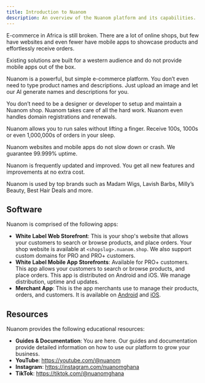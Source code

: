 ```yaml
---
title: Introduction to Nuanom
description: An overview of the Nuanom platform and its capabilities.
---
```


E-commerce in Africa is still broken. There are a lot of online shops, but few have websites and even fewer have mobile apps to showcase products and effortlessly receive orders.

Existing solutions are built for a western audience and do not provide mobile apps out of the box.

Nuanom is a powerful, but simple e-commerce platform. You don’t even need to type product names and descriptions. Just upload an image and let our AI generate names and descriptions for you.

You don’t need to be a designer or developer to setup and maintain a Nuanom shop. Nuanom takes care of all the hard work. Nuanom even handles domain registrations and renewals.

Nuanom allows you to run sales without lifting a finger. Receive 100s, 1000s or even 1,000,000s of orders in your sleep.

Nuanom websites and mobile apps do not slow down or crash. We guarantee 99.999% uptime. 

Nuanom is frequently updated and improved. You get all new features and improvements at no extra cost.

Nuanom is used by top brands such as Madam Wigs, Lavish Barbs, Milly’s Beauty, Best Hair Deals and more.


## Software

Nuanom is comprised of the following apps:

- **White Label Web Storefront**: This is your shop's website that allows your customers to search or browse products, 
  and place orders. Your shop website is available at `<shopslug>.nuanom.shop`. 
  We also support custom domains for PRO and PRO+ customers.
- **White Label Mobile App Storefronts**: Available for PRO+ customers. This app allows your customers to search or browse products, and place orders. 
  This app is distributed on Android and iOS. We manage distribution, uptime and updates.
- **Merchant App**: This is the app merchants use to manage their
  products, orders, and customers. It is available on [Android](https://play.google.com/store/apps/details?id=com.nuanom.apps.merchant) and [iOS](https://apps.apple.com/gh/app/nuanom/id6470391999).

## Resources

Nuanom provides the following educational resources:

- **Guides & Documentation**: You are here. Our guides and documentation provide detailed information on how to use our platform to grow your business.
- **YouTube**: https://youtube.com/@nuanom
- **Instagram**: https://instagram.com/nuanomghana
- **TikTok**: https://tiktok.com/@nuanomghana
